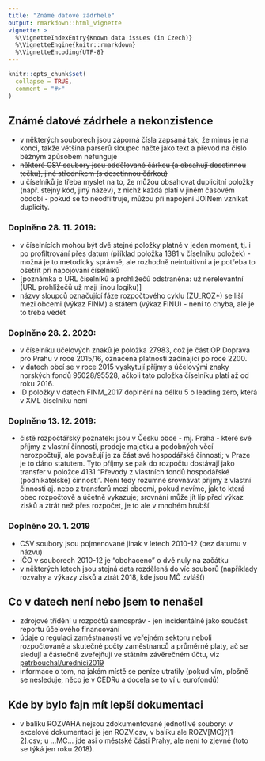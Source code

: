 ```yaml
---
title: "Známé datové zádrhele"
output: rmarkdown::html_vignette
vignette: >
  %\VignetteIndexEntry{Known data issues (in Czech)}
  %\VignetteEngine{knitr::rmarkdown}
  %\VignetteEncoding{UTF-8}
---
```


```r
knitr::opts_chunk$set(
  collapse = TRUE,
  comment = "#>"
)
```

## Známé datové zádrhele a nekonzistence

- v některých souborech jsou záporná čísla zapsaná tak, že minus je na konci, takže většina parserů sloupec načte jako text a převod na číslo běžným způsobem nefunguje
- ~~některé CSV soubory jsou oddělované čárkou (a obsahují desetinnou tečku), jiné středníkem (s desetinnou čárkou)~~
- u číselníků je třeba myslet na to, že můžou obsahovat duplicitní položky (např. stejný kód, jiný název), z nichž každá platí v jiném časovém období - pokud se to neodfiltruje, můžou při napojení JOINem vznikat duplicity.

### Doplněno 28. 11. 2019:

- v číselnících mohou být dvě stejné položky platné v jeden moment, tj. i po profiltrování přes datum (příklad položka 1381 v číselníku položek) - možná je to metodicky správně, ale rozhodně neintuitivní a je potřeba to ošetřit při napojování číselníků
- [poznámka o URL číselníků a prohlížečů odstraněna: už nerelevantní (URL prohlížečů už mají jinou logiku)]
- názvy sloupců označující fáze rozpočtového cyklu (ZU_ROZ*) se liší mezi obcemi (výkaz FINM) a státem (výkaz FINU) - není to chyba, ale je to třeba vědět

### Doplněno 28. 2. 2020:

- v číselníku účelových znaků je položka 27983, což je část OP Doprava pro Prahu v roce 2015/16, označena platností začínající po roce 2200.
- v datech obcí se v roce 2015 vyskytují příjmy s účelovými znaky norských fondů 95028/95528, ačkoli tato položka číselníku platí až od roku 2016.
- ID položky v datech FINM_2017 doplnění na délku 5 o leading zero, která v XML číselníku není

### Doplněno 13. 12. 2019:

- čistě rozpočtářský poznatek: jsou v Česku obce - mj. Praha - které své příjmy z vlastní činnosti, prodeje majetku a podobných věcí nerozpočtují, ale považují je za část své hospodářské činnosti; v Praze je to dáno statutem. Tyto příjmy se pak do rozpočtu dostávají jako transfer v položce 4131 "Převody z vlastních fondů hospodářské (podnikatelské) činnosti". Není tedy rozumné srovnávat příjmy z vlastní činnosti aj. nebo z transferů mezi obcemi, pokud nevíme, jak to která obec rozpočtově a účetně vykazuje; srovnání může jít líp před výkaz zisků a ztrát než přes rozpočet, je to ale v mnohém hrubší.

### Doplněno 20. 1. 2019

- CSV soubory jsou pojmenované jinak v letech 2010-12 (bez datumu v názvu)
- IČO v souborech 2010-12 je "obohaceno" o dvě nuly na začátku
- v některých letech jsou stejná data rozdělená do víc souborů (napříklady rozvahy a výkazy zisků a ztrát 2018, kde jsou MČ zvlášť)

## Co v datech není nebo jsem to nenašel

- zdrojové třídění u rozpočtů samospráv - jen incidentálně jako součást reportu účelového financování
- údaje o regulaci zaměstnanosti ve veřejném sektoru neboli rozpočtované a skutečné počty zaměstnanců a průměrné platy, ač se sledují a částečně zveřejňují ve státním závěrečném účtu, viz [petrbouchal/urednici2019](https://petrbouchal.xyz/urednici2019/) 
- informace o tom, na jakém místě se peníze utratily (pokud vím, plošně se nesleduje, něco je v CEDRu a docela se to ví u eurofondů)

## Kde by bylo fajn mít lepší dokumentaci

- v balíku ROZVAHA nejsou zdokumentované jednotlivé soubory: v excelové dokumentaci je jen ROZV.csv, v balíku ale ROZV[MC]?[1-2].csv; u ...MC... jde asi o městské části Prahy, ale není to zjevné (toto se týká jen roku 2018).
